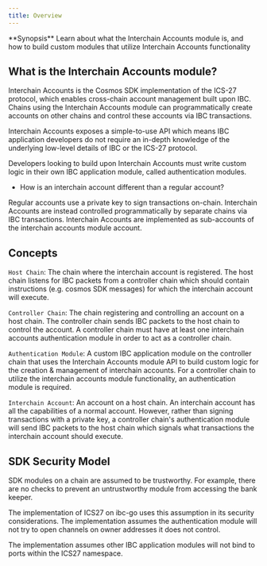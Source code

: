 ```yaml
---
title: Overview
---
```

<Note>
**Synopsis**
Learn about what the Interchain Accounts module is, and how to build custom modules that utilize Interchain Accounts functionality
</Note>

## What is the Interchain Accounts module?

Interchain Accounts is the Cosmos SDK implementation of the ICS-27 protocol, which enables cross-chain account management built upon IBC. Chains using the Interchain Accounts module can programmatically create accounts on other chains and control these accounts via IBC transactions.

Interchain Accounts exposes a simple-to-use API which means IBC application developers do not require an in-depth knowledge of the underlying low-level details of IBC or the ICS-27 protocol.

Developers looking to build upon Interchain Accounts must write custom logic in their own IBC application module, called authentication modules.

* How is an interchain account different than a regular account?

Regular accounts use a private key to sign transactions on-chain. Interchain Accounts are instead controlled programmatically by separate chains via IBC transactions. Interchain Accounts are implemented as sub-accounts of the interchain accounts module account.

## Concepts

`Host Chain`: The chain where the interchain account is registered. The host chain listens for IBC packets from a controller chain which should contain instructions (e.g. cosmos SDK messages) for which the interchain account will execute.

`Controller Chain`: The chain registering and controlling an account on a host chain. The controller chain sends IBC packets to the host chain to control the account. A controller chain must have at least one interchain accounts authentication module in order to act as a controller chain.

`Authentication Module`: A custom IBC application module on the controller chain that uses the Interchain Accounts module API to build custom logic for the creation & management of interchain accounts. For a controller chain to utilize the interchain accounts module functionality, an authentication module is required.

`Interchain Account`: An account on a host chain. An interchain account has all the capabilities of a normal account. However, rather than signing transactions with a private key, a controller chain's authentication module will send IBC packets to the host chain which signals what transactions the interchain account should execute.

## SDK Security Model

SDK modules on a chain are assumed to be trustworthy.  For example, there are no checks to prevent an untrustworthy module from accessing the bank keeper.

The implementation of ICS27 on ibc-go uses this assumption in its security considerations. The implementation assumes the authentication module will not try to open channels on owner addresses it does not control.

The implementation assumes other IBC application modules will not bind to ports within the ICS27 namespace.
